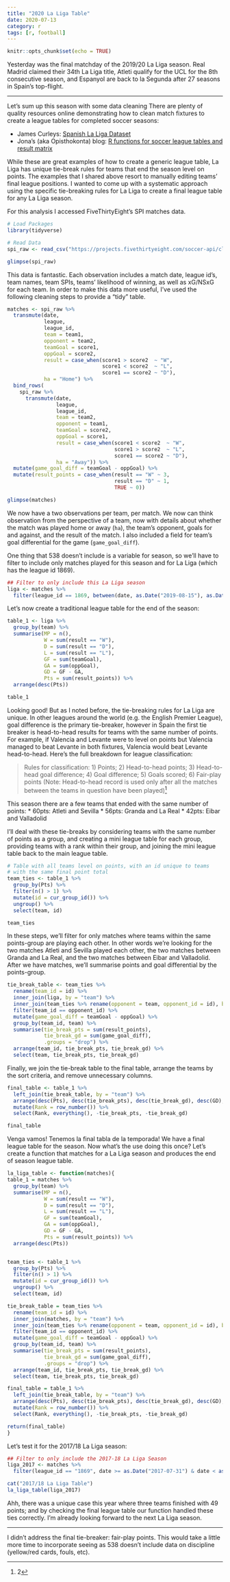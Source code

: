 ```yaml
---
title: "2020 La Liga Table"
date: 2020-07-13
category: r
tags: [r, football]
---
```


```r
knitr::opts_chunk$set(echo = TRUE)
```

Yesterday was the final matchday of the 2019/20 La Liga season. Real Madrid claimed their 34th La Liga title, Atleti qualify for the UCL for the 8th consecutive season, and Espanyol are back to la Segunda after 27 seasons in Spain's top-flight.


***

Let's sum up this season with some data cleaning 
There are plenty of quality resources online demonstrating how to clean match fixtures to create a league tables for completed soccer seasons:

- James Curleys: [Spanish La Liga Dataset](https://rpubs.com/jalapic/laliga)
- Jona's (aka Opisthokonta) blog: [R functions for soccer league tables and result matrix](http://opisthokonta.net/?p=18)

While these are great examples of how to create a generic league table, La Liga has unique tie-break rules for teams that end the season level on points. The examples that I shared above resort to manually editing teams' final league positions. I wanted to come up with a systematic approach using the specific tie-breaking rules for La Liga to create a final league table for any La Liga season.

For this analysis I accessed FiveThirtyEight's SPI matches data. 
```r
# Load Packages
library(tidyverse)

# Read Data
spi_raw <- read_csv("https://projects.fivethirtyeight.com/soccer-api/club/spi_matches.csv")

glimpse(spi_raw)
```

This data is fantastic. Each observation includes a match date, league id's, team names, team SPIs, teams' likelihood of winning, as well as xG/NSxG for each team. In order to make this data more useful, I've used the following cleaning steps to provide a "tidy" table. 


```r
matches <- spi_raw %>% 
  transmute(date, 
            league, 
            league_id, 
            team = team1, 
            opponent = team2, 
            teamGoal = score1, 
            oppGoal = score2, 
            result = case_when(score1 > score2  ~ "W", 
                               score1 < score2  ~ "L", 
                               score1 == score2 ~ "D"), 
            ha = "Home") %>% 
  bind_rows(
    spi_raw %>% 
      transmute(date, 
                league, 
                league_id, 
                team = team2, 
                opponent = team1, 
                teamGoal = score2, 
                oppGoal = score1, 
                result = case_when(score1 < score2  ~ "W", 
                                   score1 > score2  ~ "L", 
                                   score1 == score2 ~ "D"), 
                ha = "Away")) %>% 
  mutate(game_goal_diff = teamGoal - oppGoal) %>% 
  mutate(result_points = case_when(result == "W" ~ 3, 
                                   result == "D" ~ 1, 
                                   TRUE ~ 0))

glimpse(matches)
```

We now have a two observations per team, per match. We now can think observation from the perspective of a team, now with details about whether the match was played home or away (`ha`), the team's opponent, goals for and against, and the result of the match. I also included a field for team's goal differential for the game (`game_goal_diff`). 

One thing that 538 doesn't include is a variable for season, so we'll have to filter to include only matches played for this season and for La Liga (which has the league id 1869). 

```r
## Filter to only include this La Liga season
liga <- matches %>% 
  filter(league_id == 1869, between(date, as.Date("2019-08-15"), as.Date("2020-07-20")))

```

Let's now create a traditional league table for the end of the season:

```r
table_1 <- liga %>% 
  group_by(team) %>% 
  summarise(MP = n(), 
            W = sum(result == "W"), 
            D = sum(result == "D"), 
            L = sum(result == "L"), 
            GF = sum(teamGoal), 
            GA = sum(oppGoal), 
            GD = GF - GA, 
            Pts = sum(result_points)) %>% 
  arrange(desc(Pts))

table_1
```

Looking good! But as I noted before, the tie-breaking rules for La Liga are unique. In other leagues around the world (e.g. the English Premier League), goal difference is the primary tie-breaker, however in Spain the first tie breaker is head-to-head results for teams with the same number of points. For example, if Valencia and Levante were to level on points but Valencia managed to beat Levante in both fixtures, Valencia would beat Levante head-to-head. Here's the full breakdown for league classification:

> Rules for classification: 1) Points; 2) Head-to-head points; 3) Head-to-head goal difference; 4) Goal difference; 5) Goals scored; 6) Fair-play points (Note: Head-to-head record is used only after all the matches between the teams in question have been played)^[2]

This season there are a few teams that ended with the same number of points:
* 60pts: Atleti and Sevilla
* 56pts: Granda and La Real
* 42pts: Eibar and Valladolid

I'll deal with these tie-breaks by considering teams with the same number of points as a group, and creating a mini league table for each group, providing teams with a rank within their group, and joining the mini league table back to the main league table.

```r
# Table with all teams level on points, with an id unique to teams 
# with the same final point total
team_ties <- table_1 %>% 
  group_by(Pts) %>% 
  filter(n() > 1) %>% 
  mutate(id = cur_group_id()) %>% 
  ungroup() %>% 
  select(team, id)

team_ties
```

In these steps, we'll filter for only matches where teams within the same points-group are playing each other. In other words we're looking for the two matches Atleti and Sevilla played each other, the two matches between Granda and La Real, and the two matches between Eibar and Valladolid. After we have matches, we'll summarise points and goal differential by the points-group.

```r
tie_break_table <- team_ties %>% 
  rename(team_id = id) %>% 
  inner_join(liga, by = "team") %>% 
  inner_join(team_ties %>% rename(opponent = team, opponent_id = id), by = "opponent") %>% 
  filter(team_id == opponent_id) %>% 
  mutate(game_goal_diff = teamGoal - oppGoal) %>% 
  group_by(team_id, team) %>% 
  summarise(tie_break_pts = sum(result_points), 
            tie_break_gd = sum(game_goal_diff), 
            .groups = "drop") %>% 
  arrange(team_id, tie_break_pts, tie_break_gd) %>% 
  select(team, tie_break_pts, tie_break_gd)
```

Finally, we join the tie-break table to the final table, arrange the teams by the sort criteria, and remove unnecessary columns.

```r
final_table <- table_1 %>% 
  left_join(tie_break_table, by = "team") %>% 
  arrange(desc(Pts), desc(tie_break_pts), desc(tie_break_gd), desc(GD), desc(GF)) %>% 
  mutate(Rank = row_number()) %>% 
  select(Rank, everything(), -tie_break_pts, -tie_break_gd)

final_table
```

Venga vamos! Tenemos la final tabla de la temporada! We have a final league table for the season. Now what's the use doing this once? Let's create a function that matches for a La Liga season and produces the end of season league table.

```r
la_liga_table <- function(matches){
table_1 = matches %>% 
  group_by(team) %>% 
  summarise(MP = n(), 
            W = sum(result == "W"), 
            D = sum(result == "D"), 
            L = sum(result == "L"), 
            GF = sum(teamGoal), 
            GA = sum(oppGoal), 
            GD = GF - GA, 
            Pts = sum(result_points)) %>% 
  arrange(desc(Pts))


team_ties <- table_1 %>% 
  group_by(Pts) %>% 
  filter(n() > 1) %>% 
  mutate(id = cur_group_id()) %>% 
  ungroup() %>% 
  select(team, id)

tie_break_table = team_ties %>% 
  rename(team_id = id) %>% 
  inner_join(matches, by = "team") %>% 
  inner_join(team_ties %>% rename(opponent = team, opponent_id = id), by = "opponent") %>% 
  filter(team_id == opponent_id) %>% 
  mutate(game_goal_diff = teamGoal - oppGoal) %>% 
  group_by(team_id, team) %>% 
  summarise(tie_break_pts = sum(result_points), 
            tie_break_gd = sum(game_goal_diff), 
            .groups = "drop") %>% 
  arrange(team_id, tie_break_pts, tie_break_gd) %>% 
  select(team, tie_break_pts, tie_break_gd)

final_table = table_1 %>% 
  left_join(tie_break_table, by = "team") %>% 
  arrange(desc(Pts), desc(tie_break_pts), desc(tie_break_gd), desc(GD), desc(GF)) %>% 
  mutate(Rank = row_number()) %>% 
  select(Rank, everything(), -tie_break_pts, -tie_break_gd)

return(final_table)
}
```

Let's test it for the 2017/18 La Liga season:

```r
## Filter to only include the 2017-18 La Liga Season
liga_2017 <- matches %>% 
  filter(league_id == "1869", date >= as.Date("2017-07-31") & date < as.Date("2018-07-31"))

cat("2017/18 La Liga Table")
la_liga_table(liga_2017)
```

Ahh, there was a unique case this year where three teams finished with 49 points; and by checking the final league table our function handled these ties correctly. I'm already looking forward to the next La Liga season.

***

I didn't address the final tie-breaker: fair-play points. This would take a little more time to incorporate seeing as 538 doesn't include data on discipline (yellow/red cards, fouls, etc).